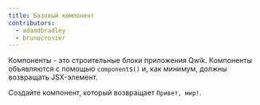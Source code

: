 ```yaml
---
title: Базовый компонент
contributors:
  - adamdbradley
  - brunocrosier
---
```


Компоненты - это строительные блоки приложения Qwik. Компоненты объявляются с помощью `component$()` и, как минимум, должны возвращать JSX-элемент.

Создайте компонент, который возвращает `Привет, мир!`.
